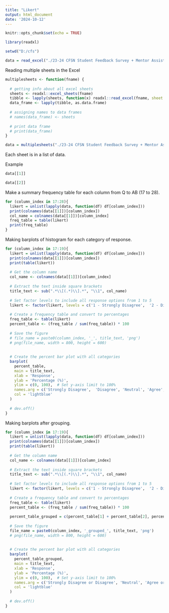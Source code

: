 ---
title: "Likert"
output: html_document
date: '2024-10-12'
---

```{r setup, include=FALSE}
knitr::opts_chunk$set(echo = TRUE)
```

```{r}
library(readxl)
```

```{r}
setwd("D:/cfs")
```


```{r}
data = read_excel("./23-24 CFSN Student Feedback Survey + Mentor Assistance (Responses).xlsx")
```

Reading multiple sheets in the Excel

```{r}
multiplesheets <- function(fname) { 
   
  # getting info about all excel sheets 
  sheets <- readxl::excel_sheets(fname) 
  tibble <- lapply(sheets, function(x) readxl::read_excel(fname, sheet = x)) 
  data_frame <- lapply(tibble, as.data.frame) 
    
  # assigning names to data frames 
  # names(data_frame) <- sheets 
    
  # print data frame 
  # print(data_frame) 
} 
```


```{r}
data = multiplesheets("./23-24 CFSN Student Feedback Survey + Mentor Assistance (Responses).xlsx")
```

Each sheet is in a list of data. 

Example 

```{r}
data[[1]]
```

```{r}
data[[2]]
```
Make a summary frequency table for each column from Q to AB (17 to 28). 

```{r}
for (column_index in 17:28){
  likert = unlist(lapply(data, function(df) df[column_index]))
  print(colnames(data[[1]])[column_index])
  col_name = colnames(data[[1]])[column_index]
  freq_table = table(likert)
  print(freq_table)
}
```

Making barplots of histogram for each category of response. 

```{r}
for (column_index in 17:19){
  likert = unlist(lapply(data, function(df) df[column_index]))
  print(colnames(data[[1]])[column_index])
  print(table(likert))
  
  # Get the column name
  col_name <- colnames(data[[1]])[column_index]
  
  # Extract the text inside square brackets
  title_text <- sub(".*\\[(.*)\\].*", "\\1", col_name)
  
  # Set factor levels to include all response options from 1 to 5
  likert <- factor(likert, levels = c('1 - Strongly Disagree',  '2 - Disagree', '3 - Neutral', '4 - Agree', '5 - Strongly Agree'))
  
  # Create a frequency table and convert to percentages
  freq_table <- table(likert)
  percent_table <- (freq_table / sum(freq_table)) * 100
  
  # Save the figure
  # file_name = paste0(column_index, '_', title_text, 'png')
  # png(file_name, width = 800, height = 600)
  
  
  # Create the percent bar plot with all categories
  barplot(
    percent_table, 
    main = title_text, 
    xlab = 'Response', 
    ylab = 'Percentage (%)', 
    ylim = c(0, 100),  # Set y-axis limit to 100%
    names.arg = c('Strongly Disagree',  'Disagree', 'Neutral', 'Agree', 'Strongly Agree'),   # Ensure x-axis shows all options 1-5
    col = 'lightblue' 
  )
  
  # dev.off()
}
```

Making barplots after grouping. 

```{r}
for (column_index in 17:19){
  likert = unlist(lapply(data, function(df) df[column_index]))
  print(colnames(data[[1]])[column_index])
  print(table(likert))
  
  # Get the column name
  col_name <- colnames(data[[1]])[column_index]
  
  # Extract the text inside square brackets
  title_text <- sub(".*\\[(.*)\\].*", "\\1", col_name)
  
  # Set factor levels to include all response options from 1 to 5
  likert <- factor(likert, levels = c('1 - Strongly Disagree',  '2 - Disagree', '3 - Neutral', '4 - Agree', '5 - Strongly Agree'))
  
  # Create a frequency table and convert to percentages
  freq_table <- table(likert)
  percent_table <- (freq_table / sum(freq_table)) * 100
  
  percent_table_grouped = c(percent_table[1] + percent_table[2], percent_table[3], percent_table[4] + percent_table[5])
  
  # Save the figure
  file_name = paste0(column_index, '_grouped_', title_text, 'png')
  # png(file_name, width = 800, height = 600)
  
  
  # Create the percent bar plot with all categories
  barplot(
    percent_table_grouped, 
    main = title_text, 
    xlab = 'Response', 
    ylab = 'Percentage (%)', 
    ylim = c(0, 100),  # Set y-axis limit to 100%
    names.arg = c('Strongly Disagree or Disagree', 'Neutral', 'Agree or Strongly Agree'),   # Ensure x-axis shows all options 1-5
    col = 'lightblue' 
  )
  
  # dev.off()
}
```